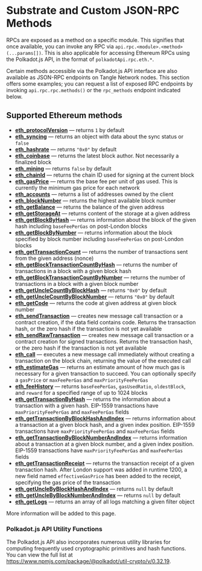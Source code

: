 # Substrate and Custom JSON-RPC Methods

RPCs are exposed as a method on a specific module. This signifies that once available, you can invoke any RPC via `api.rpc.<module>.<method>(...params[])`. This is also applicable for accessing Ethereum RPCs using the Polkadot.js API, in the format of `polkadotApi.rpc.eth.*`.

Certain methods accessible via the Polkadot.js API interface are also available as JSON-RPC endpoints on Tangle Network nodes. This section offers some examples; you can request a list of exposed RPC endpoints by invoking `api.rpc.rpc.methods()` or the `rpc_methods` endpoint indicated below.

## Supported Ethereum methods

- **[eth_protocolVersion](https://ethereum.org/en/developers/apis/json-rpc/#eth_protocolversion)** — returns `1` by default
- **[eth_syncing](https://ethereum.org/en/developers/apis/json-rpc/#eth_syncing)** — returns an object with data about the sync status or `false`
- **[eth_hashrate](https://ethereum.org/en/developers/apis/json-rpc/#eth_hashrate)** — returns `"0x0"` by default
- **[eth_coinbase](https://ethereum.org/en/developers/apis/json-rpc/#eth_coinbase)** — returns the latest block author. Not necessarily a finalized block
- **[eth_mining](https://ethereum.org/en/developers/apis/json-rpc/#eth_mining)** — returns `false` by default
- **[eth_chainId](https://ethereum.org/en/developers/apis/json-rpc/#eth_chainid)** — returns the chain ID used for signing at the current block
- **[eth_gasPrice](https://ethereum.org/en/developers/apis/json-rpc/#eth_gasprice)** — returns the base fee per unit of gas used. This is currently the minimum gas price for each network
- **[eth_accounts](https://ethereum.org/en/developers/apis/json-rpc/#eth_accounts)** — returns a list of addresses owned by the client
- **[eth_blockNumber](https://ethereum.org/en/developers/apis/json-rpc/#eth_blocknumber)** — returns the highest available block number
- **[eth_getBalance](https://ethereum.org/en/developers/apis/json-rpc/#eth_getbalance)** — returns the balance of the given address
- **[eth_getStorageAt](https://ethereum.org/en/developers/apis/json-rpc/#eth_getstorageat)** — returns content of the storage at a given address
- **[eth_getBlockByHash](https://ethereum.org/en/developers/apis/json-rpc/#eth_getblockbyhash)** — returns information about the block of the given hash including `baseFeePerGas` on post-London blocks
- **[eth_getBlockByNumber](https://ethereum.org/en/developers/apis/json-rpc/#eth_getblockbynumber)** — returns information about the block specified by block number including `baseFeePerGas` on post-London blocks
- **[eth_getTransactionCount](https://ethereum.org/en/developers/apis/json-rpc/#eth_gettransactioncount)** — returns the number of transactions sent from the given address (nonce)
- **[eth_getBlockTransactionCountByHash](https://ethereum.org/en/developers/apis/json-rpc/#eth_getblocktransactioncountbyhash)** — returns the number of transactions in a block with a given block hash
- **[eth_getBlockTransactionCountByNumber](https://ethereum.org/en/developers/apis/json-rpc/#eth_getblocktransactioncountbynumber)** — returns the number of transactions in a block with a given block number
- **[eth_getUncleCountByBlockHash](https://ethereum.org/en/developers/apis/json-rpc/#eth_getunclecountbyblockhash)** — returns `"0x0"` by default
- **[eth_getUncleCountByBlockNumber](https://ethereum.org/en/developers/apis/json-rpc/#eth_getunclecountbyblocknumber)** — returns `"0x0"` by default
- **[eth_getCode](https://ethereum.org/en/developers/apis/json-rpc/#eth_getcode)** — returns the code at given address at given block number
- **[eth_sendTransaction](https://ethereum.org/en/developers/apis/json-rpc/#eth_sendtransaction)** — creates new message call transaction or a contract creation, if the data field contains code. Returns the transaction hash, or the zero hash if the transaction is not yet available
- **[eth_sendRawTransaction](https://ethereum.org/en/developers/apis/json-rpc/#eth_sendrawtransaction)** — creates new message call transaction or a contract creation for signed transactions. Returns the transaction hash, or the zero hash if the transaction is not yet available
- **[eth_call](https://ethereum.org/en/developers/apis/json-rpc/#eth_call)** — executes a new message call immediately without creating a transaction on the block chain, returning the value of the executed call
- **[eth_estimateGas](https://ethereum.org/en/developers/apis/json-rpc/#eth_estimategas)** — returns an estimate amount of how much gas is necessary for a given transaction to succeed. You can optionally specify a `gasPrice` or `maxFeePerGas` and `maxPriorityFeePerGas`
- **[eth_feeHistory](https://docs.alchemy.com/alchemy/apis/ethereum/eth-feehistory)** — returns `baseFeePerGas`, `gasUsedRatio`, `oldestBlock`, and `reward` for a specified range of up to 1024 blocks
- **[eth_getTransactionByHash](https://ethereum.org/en/developers/apis/json-rpc/#eth_gettransactionbyhash)** — returns the information about a transaction with a given hash. EIP-1559 transactions have `maxPriorityFeePerGas` and `maxFeePerGas` fields
- **[eth_getTransactionByBlockHashAndIndex](https://ethereum.org/en/developers/apis/json-rpc/#eth_gettransactionbyblockhashandindex)** — returns information about a transaction at a given block hash, and a given index position. EIP-1559 transactions have `maxPriorityFeePerGas` and `maxFeePerGas` fields
- **[eth_getTransactionByBlockNumberAndIndex](https://ethereum.org/en/developers/apis/json-rpc/#eth_gettransactionbyblocknumberandindex)** — returns information about a transaction at a given block number, and a given index position. EIP-1559 transactions have `maxPriorityFeePerGas` and `maxFeePerGas` fields
- **[eth_getTransactionReceipt](https://ethereum.org/en/developers/apis/json-rpc/#eth_gettransactionreceipt)** — returns the transaction receipt of a given transaction hash. After London support was added in runtime 1200, a new field named `effectiveGasPrice` has been added to the receipt, specifying the gas price of the transaction
- **[eth_getUncleByBlockHashAndIndex](https://ethereum.org/en/developers/apis/json-rpc/#eth_getunclebyblockhashandindex)** — returns `null` by default
- **[eth_getUncleByBlockNumberAndIndex](https://ethereum.org/en/developers/apis/json-rpc/#eth_getunclebyblocknumberandindex)** — returns `null` by default
- **[eth_getLogs](https://ethereum.org/en/developers/apis/json-rpc/#eth_getlogs)** — returns an array of all logs matching a given filter object

More information will be added to this page.

### Polkadot.js API Utility Functions

The Polkadot.js API also incorporates numerous utility libraries for computing frequently used cryptographic primitives and hash functions. You can view the full list at https://www.npmjs.com/package/@polkadot/util-crypto/v/0.32.19.
